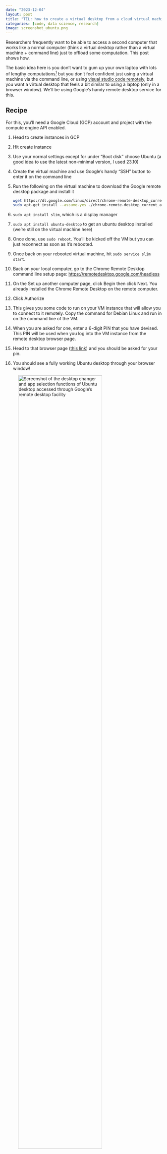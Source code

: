 ```yaml
---
date: "2023-12-04"
layout: post
title: "TIL: how to create a virtual desktop from a cloud virtual machine"
categories: [code, data science, research]
image: screenshot_ubuntu.png
---
```


Researchers frequently want to be able to access a second computer that works like a normal computer (think a virtual desktop rather than a virtual machine + command line) just to offload some computation. This post shows how.

The basic idea here is you don't want to gum up your own laptop with lots of lengthy computations[^1] but you don't feel confident just using a virtual machine via the command line, or using [visual studio code remotely](../visual-studio-code-in-the-cloud/index.md), but you want a virtual desktop that feels a bit similar to using a laptop (only in a browser window). We'll be using Google's handy remote desktop service for this.

[^1]: And you've already optimised in the obvious ways.

## Recipe

For this, you'll need a Google Cloud (GCP) account and project with the compute engine API enabled.

1. Head to create instances in GCP
2. Hit create instance
3. Use your normal settings except for under "Boot disk" choose Ubuntu (a good idea to use the latest non-minimal version, I used 23.10)
4. Create the virtual machine and use Google's handy "SSH" button to enter it on the command line
5. Run the following on the virtual machine to download the Google remote desktop package and install it
   ```bash
   wget https://dl.google.com/linux/direct/chrome-remote-desktop_current_amd64.deb
   sudo apt-get install --assume-yes ./chrome-remote-desktop_current_amd64.deb
   ```
6. `sudo apt install slim`, which is a display manager
7. `sudo apt install ubuntu-desktop` to get an ubuntu desktop installed (we're still on the virtual machine here)
8. Once done, use `sudo reboot`. You'll be kicked off the VM but you can just reconnect as soon as it's rebooted.
9. Once back on your rebooted virtual machine, hit `sudo service slim start`.
10. Back on your local computer, go to the Chrome Remote Desktop command line setup page:
[https://remotedesktop.google.com/headless](https://remotedesktop.google.com/headless)
11. On the Set up another computer page, click Begin then click Next. You already installed the Chrome Remote Desktop on the remote computer.
13. Click Authorize
14. This gives you some code to run on your VM instance that will allow you to connect to it remotely. Copy the command for Debian Linux and run in on the command line of the VM.
15. When you are asked for one, enter a 6-digit PIN that you have devised. This PIN will be used when you log into the VM instance from the remote desktop browser page.
16. Head to that browser page ([this link](https://remotedesktop.google.com/headless)) and you should be asked for your pin.
17. You should see a fully working Ubuntu desktop through your browser window!

![Screenshot of the desktop changer and app selection functions of Ubuntu desktop accessed through Google's remote desktop facility](screenshot_ubuntu.png){width=80%}

Remember: you will be charged for the time that your instance is running. This is usually inexpensive but you do want to turn off the virtual machine when you're not actively using it. You can do this on the instances page with the "stop" button. And, as ever, to tear down the virtual machine completely (and lose anything on it), go to the instances page on GCP and use the delete option.
